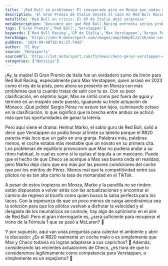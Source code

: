 ```yaml
---
title: '¡Red Bull en problemas! El inesperado giro en Monza que nadie vio venir'
description: 'El Gran Premio de Italia desató el caos en Red Bull Racing. Max Verstappen y Checo Pérez luchan con un auto rebelde. ¿Es el coche el verdadero enemigo?'
metaTitle: 'Red Bull en crisis: El GP de Italia dejó sorpresas'
metaDescription: 'Descubre por qué Red Bull Racing enfrenta serios problemas tras el GP de Italia. ¿Max y Checo podrán recuperarse o se hundirán en la competencia?'
tags: ['Gran Premio','Red Bull','Verstappen']
keywords: ['Red Bull Racing','GP de Italia','Max Verstappen','Sergio Pérez','Fórmula 1']
heroImage: 'https://cdn-9.motorsport.com/images/amp/0mbpElz2/s6/max-verstappen-red-bull-racing-2.jpg'
pubDate: '2024-09-08T16:01:27.704Z'
author: 'F1 Hoy'
source: 'Motosports'
sourceUrl: 'https://lat.motorsport.com/f1/news/checo-perez-verstappen-diferencia-monza-marko/10650689/?utm_source=RSS&utm_medium=referral&utm_campaign=RSS-F1&utm_term=News&utm_content=lat'
categories: ['Noticias']
---
```

¡Ay, la madre! El Gran Premio de Italia fue un verdadero zumo de limón para Red Bull Racing, especialmente para Max Verstappen, quien arrasó en 2023 como el rey de la pista, pero ahora se presentó en Monza con más problemas que tú cuando tratas de salir con tu ex. Con su peor clasificación, en séptimo lugar, Max se sintió como pez fuera de agua y terminó en un insípido sexto puesto, igualando su triste actuación de Mónaco. ¡Qué jodido! Sergio Pérez no estuvo tan lejos, culminando octavo en la clasificación, lo que significó que la brecha entre ambos se achicó más que tus oportunidades de ganar la lotería.

Pero aquí viene el drama: Helmut Marko, el sabio guru de Red Bull, salió a decir que Verstappen no podía llevar al límite su talento porque el RB20 parecía más loco que un gallo en una granja. Palabras más, palabras menos, el coche estaba más inestable que un novato en su primera cita. Los problemas de equilibrio provocaron que Max no pudiera andar a su ritmo habitual, lo cual es como si le quitas el tequila a un mexicano. Puede que el hecho de que Checo se acerque a Max sea buena onda en realidad, pero Marko dejó claro que era más por las peores condiciones del coche que por los méritos de Pérez. Menos mal que la competitividad entre sus pilotos no es tan alta como la tasa de mortandad en el TikTok.

A pesar de estos tropiezos en Monza, Marko y la pandilla no se rinden: están dispuestos a volver atrás con las actualizaciones y encontrar el camino de regreso al triunfo como quien busca la salsa perfecta para los tacos. Con la esperanza de que un poco menos de carga aerodinámica sea la solución para que los pilotos vuelvan a disfrutar la velocidad y el desgaste de los neumáticos se controle, hay algo de optimismo en el aire de Red Bull. Pero el gran interrogante es, ¿será suficiente para recuperar el trono de la Fórmula 1 que se pasó a McLaren? 🤔

Y por supuesto, aquí van unas preguntas para calentar el ambiente y abrir la discusión:  ¿Es el RB20 realmente un coche malo o es simplemente que Max y Checo todavía no logran adaptarse a sus caprichos? 🧐 Además, considerando las recientes actuaciones de Checo, ¿es hora de que lo consideremos legítimamente como competencia para Verstappen, o simplemente es un espejismo? 💬


